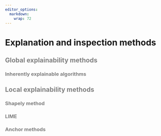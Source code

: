 ```yaml
---
editor_options: 
  markdown: 
    wrap: 72
---
```




# Explanation and inspection methods

<font color="grey">


## Global explainability methods

<!-- explain drawbacks of interpretability methods here --> 

### Inherently explainable algorithms

## Local explainability methods

### Shapely method

### LIME

### Anchor methods

</font>
